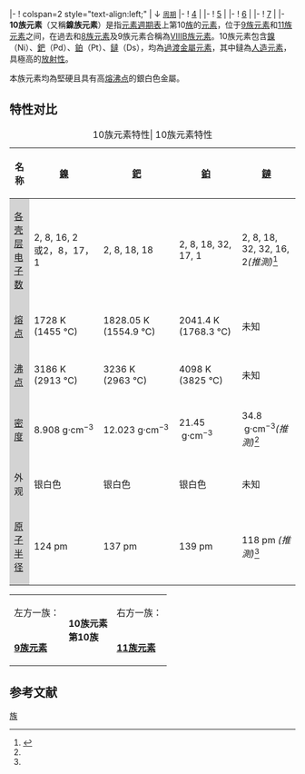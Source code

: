 {{Note TA
|1=zh-cn:𫟼;zh-tw:鐽
}}
{{infobox periodic table group/header
| title       = 10族元素{{nowrap|在週期表中的位置}}
| group number= 10
| CAS         = VIIIB的右列
| old IUPAC   = VIII的右列
| by element  = 鎳族元素
| mark element= Ni,Pd,Pt,Ds
| left        = [[9族元素|9族]]
| right       = [[11族元素|11族]]}}
|-
! colspan=2 style="text-align:left;" | ↓ <small>[[元素周期|周期]]</small>
|-
! [[第4周期元素|4]]
| {{element cell image|28|7=Primordial|image=Nickel chunk.jpg|image caption=Nickel chunk}}
|-
! [[第5周期元素|5]]
| {{element cell image|46|7=Primordial|image=Palladium.jpg|image caption=Palladium crystals}}
|-
! [[第6周期元素|6]]
| {{element cell image|78|7=Primordial|image=Platinum crystals.jpg|image caption=Platinum crystals}}
|-
! [[第7周期元素|7]]
| {{element cell image|110|7=Synthetic}}
|-
{{infobox periodic table group/legend}}
{{infobox periodic table group/footer}}
'''10族元素'''（又稱'''鎳族元素'''）是指[[元素週期表|元素週期表]]上第10[[族_(化學)|族]]的[[元素|元素]]，位于[[9族元素|9族元素]]和[[11族元素|11族元素]]之间，在過去和[[8族元素|8族元素]]及9族元素合稱為[[ⅧB族元素|ⅧB族元素]]。10族元素包含[[鎳|鎳]]（Ni）、[[鈀|鈀]]（Pd）、[[鉑|鉑]]（Pt）、[[鐽|鐽]]（Ds），均為[[過渡金屬元素|過渡金屬元素]]，其中鐽為[[人造元素|人造元素]]，具極高的[[放射性|放射性]]。

本族元素均為堅硬且具有高[[熔点|熔]][[沸点|沸点]]的銀白色金屬。

== 特性对比 ==
{| class="wikitable centered" style="text-align:center;"
|+10族元素特性| 10族元素特性
! 名称
! [[鎳|鎳]]
! [[鈀|鈀]]
! [[鉑|鉑]]
! [[鐽|鐽]] 
|-
| style="background:lightgrey; text-align:left;"|[[电子壳层|各壳层电子数]]
| 2, 8, 16, 2<br />或2，8，17，1 || 2, 8, 18, 18|| 2, 8, 18, 32, 17, 1|| 2, 8, 18, 32, 32, 16, 2''(推測)''<ref name=Haire>{{cite book| title = The Chemistry of the Actinide and Transactinide Elements| editor1-last = Morss|editor2-first = Norman M.| editor2-last = Edelstein| editor3-last = Fuger|editor3-first = Jean| last1 = Hoffman|first1 = Darleane C.| last2=Lee|first2=Diana M. |last3=Pershina|first3=Valeria | chapter = Transactinides and the future elements| publisher = [[Springer_Science+Business_Media|Springer Science+Business Media]]| year = 2006| page = | isbn = 1-4020-3555-1| location = Dordrecht, The Netherlands| edition = 3rd| ref = CITEREFHaire2006}}</ref>
|- 
| style="background:lightgrey; text-align:left;"|[[熔点|熔点]]
| 1728 K (1455 °C) || 1828.05 K (1554.9 °C) || 2041.4 K (1768.3 °C) || 未知
|- 
| style="background:lightgrey; text-align:left;"|[[沸点|沸点]]
| 3186 K (2913 °C) || 3236 K (2963 °C) || 4098 K (3825 °C) || 未知
|- 
| style="background:lightgrey; text-align:left;"|[[密度|密度]]
| 8.908 g·cm<sup>−3</sup> || 12.023 g·cm<sup>−3</sup> || 21.45  g·cm<sup>−3</sup> || 34.8  g·cm<sup>−3</sup>''(推測)''<ref name=Haire/>
|- 
| style="background:lightgrey; text-align:left;"|外观
| 银白色 || 银白色|| 银白色|| 未知 
|-
| style="background:lightgrey; text-align:left;"|[[原子半径|原子半径]]
| 124 pm || 137 pm || 139 pm || 118 pm ''(推測)''<ref name=Haire/>
|}

<center>
{|
|-
|左方一族：
|rowspan=2 bgcolor="#ffdead"|'''10族元素<br />第10族'''
|右方一族：
|-
|'''[[9族元素|9族元素]]'''
|'''[[11族元素|11族元素]]'''
|}

</Center>

== 参考文献 ==
{{Reflist}}

{{化學元素分類}}

[[Category:元素周期表|族]]
